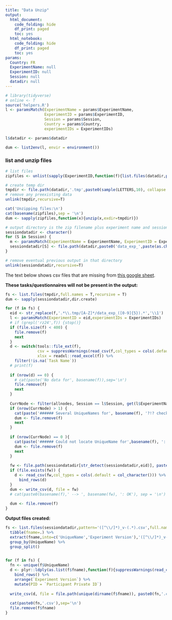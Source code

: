 ```yaml
---
title: "Data Unzip"
output:
  html_document:
    code_folding: hide
    df_print: paged
    toc: yes
  html_notebook:
    code_folding: hide
    df_print: paged
    toc: yes
params:
  Country: FR
  ExperimentName: null
  ExperimentID: null
  Session: null    
  datadir: null
---
```


```r
# library(tidyverse)
# online <- T
source('helpers.R')
l <- paramsMatch(ExperimentName = params$ExperimentName,
                 ExperimentID = params$ExperimentID,
                 Session = params$Session,
                 Country = params$Country, 
                 experimentIDs = ExperimentIDs)

l$datadir <- params$datadir

dum <- list2env(l, envir = environment())
```

### list and unzip files

```r

# list files
zipfiles <- unlist(sapply(ExperimentID,function(f){list.files(datadir,paste0('data_exp_',f,'-v.*.zip'),full.names = T)}))

# create temp dir
tmpdir <- file.path(datadir,'.tmp',paste0(sample(LETTERS,10), collapse = ''))
# remove any preexisting data
unlink(tmpdir,recursive=T)

cat('Unzipping files:\n')
cat(basename(zipfiles),sep = '\n')
dum <- sapply(zipfiles,function(x){unzip(x,exdir=tmpdir)})

# output directory is the zip filename plus experiment name and session
sessiondatadir <- character()
for (S in Session) {
  m <- paramsMatch(ExperimentName = ExperimentName, ExperimentID = ExperimentID, Session = S, experimentIDs = ExperimentIDs)
  sessiondatadir[S] <- file.path(datadir,paste0('data_exp_',paste(as.character(m$ExperimentID),collapse = '-'), '_', m$ExperimentName[1], '_Session',S))
}

# remove eventual previous output in that directory
unlink(sessiondatadir,recursive=T)

```

The text below shows csv files that are missing from [this google sheet](https://docs.google.com/spreadsheets/d/1Mwy2aGCJ6vSpp4a32NOs83e2H73MQRFUOL_193yb8sQ/edit#gid=0).

**These tasks/questionnaires will not be present in the output:**


```r
fs <- list.files(tmpdir,full.names = T,recursive = T)
dum <- sapply(sessiondatadir,dir.create)

for (f in fs) {
  eid <- str_replace(f,'.*\\.tmp/[A-Z]*/data_exp_([0-9]{5}).*','\\1')
  l <- paramsMatch(ExperimentID = eid,experimentIDs = ExperimentIDs)
  # if (grepl('rz24',f)) {stop()}
  if (file.size(f) < 400) {
    file.remove(f)
    next
  }
  d <- switch(tools::file_ext(f),
              csv = suppressWarnings(read_csv(f,col_types = cols(.default = col_character()))),
              xlsx = readxl::read_excel(f)) %>%
    filter(!is.na(`Task Name`))
  # print(f)
  
  if (nrow(d) == 0) {
    # cat(paste('No data for', basename(f)),sep='\n')
    file.remove(f)
    next
  } 
  
  CurrNode <- filter(allnodes, Session == l$Session, get(l$ExperimentName) == gsub('.*-([[:alnum:]]{4})', '\\1', unique(d$`Tree Node Key`)))
  if (nrow(CurrNode) > 1) {
    cat(paste('###### Several UniqueNames for', basename(f), '?!? check the google spreadsheet!'))
    dum <- file.remove(f)
    next
  }
  
  if (nrow(CurrNode) == 0 ){
    cat(paste('###### Could not locate UniqueName for',basename(f), ':', unique(d$`Task Name`)),sep='\n')
    dum <- file.remove(f)
    next
  }
  
  fw <- file.path(sessiondatadir[str_detect(sessiondatadir,eid)], paste0(CurrNode$UniqueName, '_v-', unique(d$`Experiment Version`), '.csv'))
  if (file.exists(fw)) {
    d <- read_csv(fw,col_types = cols(.default = col_character())) %>%
      bind_rows(d)
  }
  dum <- write_csv(d, file = fw)
  # cat(paste0(basename(f),' --> ', basename(fw), ': OK'), sep = '\n')
  
  dum <- file.remove(f)
}

```

**Output files created:**

```r
fs <- list.files(sessiondatadir,pattern='([^\\/]*)_v-(.*).csv',full.names = T) %>%
  tibble(fname=.) %>%
  extract(fname,into=c('UniqueName','Experiment Version'),'([^\\/]*)_v-(.*).csv',remove = F) %>%
  group_by(UniqueName) %>%
  group_split()


for (f in fs) {
  fn <- unique(f$UniqueName)
  d <- plyr::ldply(as.list(f$fname),function(f){suppressWarnings(read_csv(f,col_types=cols()))}) %>%
    bind_rows() %>%
    arrange(`Experiment Version`) %>%
    mutate(PID = `Participant Private ID`)
  
  write_csv(d, file = file.path(unique(dirname(f$fname)), paste0(fn,'.csv')))
  
  cat(paste0(fn,'.csv'),sep='\n')
  file.remove(f$fname)
}
```

<!-- ### Storing column names in a table -->

<!-- Storing the results in `ColumnNames.csv` -->

<!-- ```{r} -->
<!-- for (dr in sessiondatadir) { -->
<!--   fs <- list.files(dr,pattern='([^\\/]*).csv',full.names = T) %>% -->
<!--     tibble(fname=.) %>% -->
<!--     extract(fname,into=c('UniqueName'),'([^\\/]*).csv',remove = F) %>% -->
<!--     group_by(UniqueName) %>% -->
<!--     group_split() -->

<!--   d <- tibble() -->
<!--   for (f in fs) { -->
<!--     # get column names into a column -->
<!--     # print(f) -->
<!--     d <- suppressWarnings(read_csv(f$fname, col_types = cols(), n_max = 1)) %>% -->
<!--       colnames() %>% -->
<!--       tibble(Column = .) %>% -->
<!--       mutate(ExperimentID = paste(ExperimentID,collapse='-'), -->
<!--              UniqueName = f$UniqueName, -->
<!--              ColNum = 1:nrow(.)) %>% -->
<!--       bind_rows(d) -->
<!--   } -->

<!--   if (nrow(d) >0){ -->
<!--     extraColumnNames <- d %>% filter(!ColNum %in% seq(1,26), -->
<!--                                      !str_detect(Column,'(order|checkpoint|branch)')) -->
<!--     ColumnNames <- d %>% -->
<!--       pivot_wider(values_from = c('Column'),names_from = c('ExperimentID','UniqueName'),values_fn = list(Column = first)) -->

<!--     write_csv(ColumnNames,file = file.path(dr,'ColumnNames.csv'),na = '') -->
<!--     (ColumnNames) -->
<!--   } -->
<!-- } -->
<!-- ``` -->

<!-- ```{r} -->

<!-- if ( !file.exists(f <- file.path(sessiondatadir[1],'extraColumnNames.csv'))){ -->
<!--   allColumnNames <- extraColumnNames %>% -->
<!--     write_csv(f) -->
<!-- } else { -->
<!--   # read all colum names in all seen experiments so far -->
<!--   allColumnNames <- suppressWarnings(read_csv(file = f,col_types = cols())) %>% -->
<!--     mutate(ExperimentID = as.character(ExperimentID)) %>% -->
<!--     # if ExperimentID exists already, update with current ColumnNames -->
<!--     filter( ExperimentID != paste(ExperimentID,collapse='-')) %>% -->
<!--     bind_rows(extraColumnNames) %>% -->
<!--     write_csv(f) -->
<!-- } -->

<!-- # allColumnNames %>% -->
<!-- #   group_by(ColNum,UniqueName) %>% -->
<!-- #   summarize(n = n()) %>% -->
<!-- #   ungroup() %>% -->
<!-- #   summarize(`NExperiments` = unique(n)) -->

<!-- ``` -->


<!-- ### for questionnaires, storing question names in a table -->

<!-- Storing the results in `QuestionKeys.csv` -->

<!-- ```{r, warning=F} -->

<!-- for (dr in sessiondatadir) { -->
<!--   fs <- list.files(dr,pattern='(S[^\\/]*).csv',full.names = T) %>% -->
<!--     tibble(fname=.) %>% -->
<!--     extract(fname,into=c('UniqueName'),'([^\\/]*).csv',remove = F) %>% -->
<!--     group_by(UniqueName) %>% -->
<!--     group_split() -->


<!--   d <- tibble() -->
<!--   for (f in fs) { -->
<!--     # get column names into a column -->
<!--     # print(f) -->
<!--     tmp <- suppressWarnings(read_csv(f$fname, col_types = cols())) -->
<!--     if (length(unique(tmp$`Tree Node Key`)) > 1) { -->
<!--       cat('Warning, it seems that there are more keynodes than expected associated with this file. Check NodeKeys!') -->
<!--       cat(f$fname, sep = '\n')  -->
<!--       cat(unique(tmp$`Tree Node Key`), sep = '\n') -->
<!--       next} -->
<!--     if (startsWith(unique(tmp$`Tree Node Key`),'task')) next -->

<!--     d <- tibble(Question = unique(tmp$`Question Key`)) %>% -->
<!--       mutate(ExperimentID = paste(ExperimentID,collapse = '-'), -->
<!--              UniqueName = f$UniqueName, -->
<!--              KeyNum = 1:nrow(.)) %>% -->
<!--       bind_rows(d) -->

<!--   } -->

<!--   if (nrow(d) >0){ -->
<!--     QuestionKeys <- d %>% -->
<!--       pivot_wider(values_from = c('Question'),names_from = c('ExperimentID','UniqueName'),values_fn = list(Column = first)) -->
<!--     write_csv(QuestionKeys,file = file.path(dr,'QuestionKeys.csv'),na = '') -->
<!--     (QuestionKeys) -->
<!--   } -->
<!-- } -->

<!-- ``` -->



